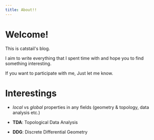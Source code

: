 ```yaml
---
title: About!!
---
```

# Welcome!
This is catstail's blog. 

I aim to write everything that I spent time with and hope you to find something interesting.

If you want to participate with me, Just let me know.

# Interestings

* _local_ vs _global_ properties in any fields (geometry & topology, data analysis etc.)

* __TDA__: Topological Data Analysis

* __DDG__: Discrete Differential Geometry

<!--
## Creating about page

`about.mdx` is located in `_posts/` directory.

You can use markdown & mdx to create this page.

Not sure how? Please refer to this [post](https://gatsby-blog-mdx.now.sh/2020/05/3-create-post#about-page)
-->

